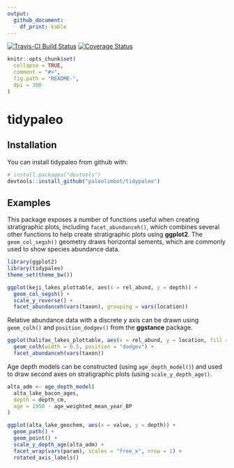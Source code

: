 ```yaml
---
output: 
  github_document:
    df_print: kable
---
```


<!-- README.md is generated from README.Rmd. Please edit that file -->

[![Travis-CI Build Status](https://travis-ci.org/paleolimbot/tidypaleo.svg?branch=master)](https://travis-ci.org/paleolimbot/tidypaleo) [![Coverage Status](https://img.shields.io/codecov/c/github/paleolimbot/tidypaleo/master.svg)](https://codecov.io/github/paleolimbot/tidypaleo?branch=master)

```r
knitr::opts_chunk$set(
  collapse = TRUE,
  comment = "#>",
  fig.path = "README-",
  dpi = 300
)
```

# tidypaleo

## Installation

You can install tidypaleo from github with:

```r
# install.packages("devtools")
devtools::install_github("paleolimbot/tidypaleo")
```

## Examples

This package exposes a number of functions useful when creating stratigraphic plots, including `facet_abundanceh()`, which combines several other functions to help create stratigraphic plots using **ggplot2**. The `geom_col_segsh()` geometry draws horizontal sements, which are commonly used to show species abundance data.

```r
library(ggplot2)
library(tidypaleo)
theme_set(theme_bw())

ggplot(keji_lakes_plottable, aes(x = rel_abund, y = depth)) +
  geom_col_segsh() +
  scale_y_reverse() +
  facet_abundanceh(vars(taxon), grouping = vars(location))
```

Relative abundance data with a discrete y axis can be drawn using `geom_colh()` and `position_dodgev()` from the **ggstance** package.

```r
ggplot(halifax_lakes_plottable, aes(x = rel_abund, y = location, fill = sample_type)) +
  geom_colh(width = 0.5, position = "dodgev") +
  facet_abundanceh(vars(taxon))
```

Age depth models can be constructed (using `age_depth_model()`) and used to draw second axes on stratigraphic plots (using `scale_y_depth_age()`.

```r
alta_adm <- age_depth_model(
  alta_lake_bacon_ages, 
  depth = depth_cm,
  age = 1950 - age_weighted_mean_year_BP
)

ggplot(alta_lake_geochem, aes(x = value, y = depth)) +
  geom_path() +
  geom_point() +
  scale_y_depth_age(alta_adm) +
  facet_wrap(vars(param), scales = "free_x", nrow = 1) +
  rotated_axis_labels()
```
